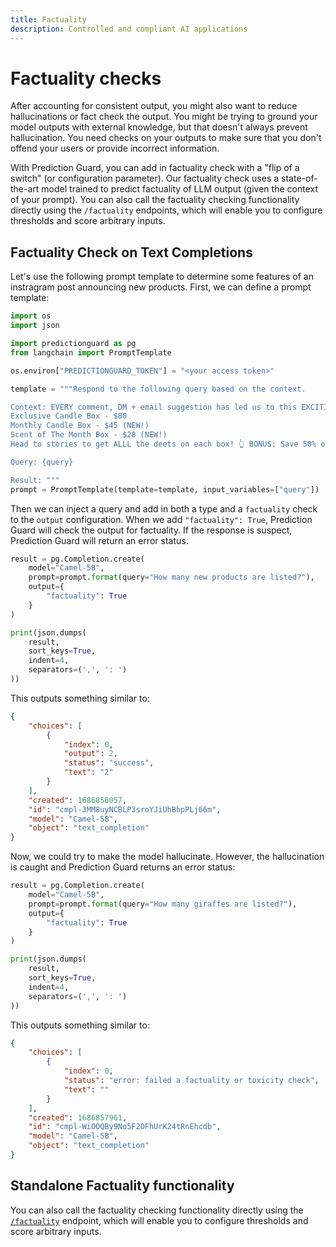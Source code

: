 ```yaml
---
title: Factuality
description: Controlled and compliant AI applications
---
```


# Factuality checks

After accounting for consistent output, you might also want to reduce hallucinations or fact check the output. You might be trying to ground your model outputs with external knowledge, but that doesn't always prevent hallucination. You need checks on your outputs to make sure that you don't offend your users or provide incorrect information.

With Prediction Guard, you can add in factuality check with a "flip of a switch" (or configuration parameter). Our factuality check uses a state-of-the-art model trained to predict factuality of LLM output (given the context of your prompt). You can also call the factuality checking functionality directly using the `/factuality` endpoints, which will enable you to configure thresholds and score arbitrary inputs.

## Factuality Check on Text Completions

Let's use the following  prompt template to determine some features of an instragram post announcing new products. First, we can define a prompt template:

```python copy
import os
import json

import predictionguard as pg
from langchain import PromptTemplate

os.environ["PREDICTIONGUARD_TOKEN"] = "<your access token>"

template = """Respond to the following query based on the context.

Context: EVERY comment, DM + email suggestion has led us to this EXCITING announcement! 🎉 We have officially added TWO new candle subscription box options! 📦
Exclusive Candle Box - $80
Monthly Candle Box - $45 (NEW!)
Scent of The Month Box - $28 (NEW!)
Head to stories to get ALLL the deets on each box! 👆 BONUS: Save 50% on your first box with code 50OFF! 🎉

Query: {query}

Result: """
prompt = PromptTemplate(template=template, input_variables=["query"])
```

Then we can inject a query and add in both a type and a `factuality` check to the `output` configuration. When we add `"factuality": True`, Prediction Guard will check the output for factuality. If the response is suspect, Prediction Guard will return an error status.

```python copy
result = pg.Completion.create(
    model="Camel-5B",
    prompt=prompt.format(query="How many new products are listed?"),
    output={
        "factuality": True
    }
)

print(json.dumps(
    result,
    sort_keys=True,
    indent=4,
    separators=(',', ': ')
))
```

This outputs something similar to:

```json
{
    "choices": [
        {
            "index": 0,
            "output": 2,
            "status": "success",
            "text": "2"
        }
    ],
    "created": 1686858057,
    "id": "cmpl-3MM8uyNCBLP3sroYJiUhBhpPLj66m",
    "model": "Camel-5B",
    "object": "text_completion"
}
```

Now, we could try to make the model hallucinate. However, the hallucination is caught and Prediction Guard returns an error status:

```python copy
result = pg.Completion.create(
    model="Camel-5B",
    prompt=prompt.format(query="How many giraffes are listed?"),
    output={
        "factuality": True
    }
)

print(json.dumps(
    result,
    sort_keys=True,
    indent=4,
    separators=(',', ': ')
))
```

This outputs something similar to:

```json
{
    "choices": [
        {
            "index": 0,
            "status": "error: failed a factuality or toxicity check",
            "text": ""
        }
    ],
    "created": 1686857961,
    "id": "cmpl-WiOOQBy9No5F2OFhUrK24tRnEhcdb",
    "model": "Camel-5B",
    "object": "text_completion"
}
```



## Standalone Factuality functionality

You can also call the factuality checking functionality directly using the [`/factuality`](../reference/factuality) endpoint, which will enable you to configure thresholds and score arbitrary inputs.